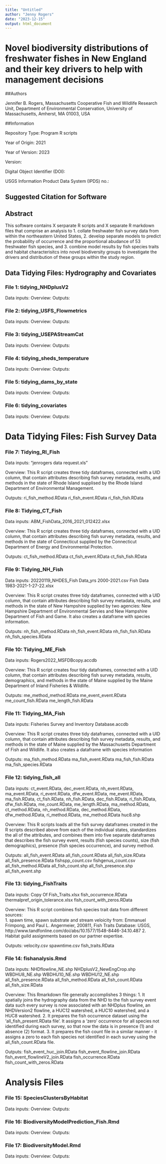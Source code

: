 ```yaml
---
title: "Untitled"
author: "Jenny Rogers"
date: "2023-12-15"
output: html_document
---
```


# Novel biodiversity distributions of freshwater fishes in New England and their key drivers to help with management decisions 

##Authors

Jennifer B. Rogers, Massachusetts Cooperative Fish and Wildlife Research Unit, Department of Environmental Conservation, University of Massachusetts, Amherst, MA 01003, USA

##Information

Repository Type: Program R scripts

Year of Origin: 2021

Year of Version: 2023

Version: 

Digital Object Identifier (DOI): 

USGS Information Product Data System (IPDS) no.:

## Suggested Citation for Software

## Abstract

This software contains X serparate R scripts and X separate R markdown files that comprise an analysis to 1. collate freshwater fish survey data from within the northeastern United States, 2. develop separate models to predict the probability of occurrence and the proportional abudance of 53 freshwater fish species, and 3. combine model results by fish species traits and habitat characterisitcs into novel biodiversity groups to investigate the drivers and distribution of these groups within the study region. 


## Data Tidying Files: Hydrography and Covariates


### File 1: tidying_NHDplusV2

Data inputs:
Overview:
Outputs:

### File 2: tidying_USFS_Flowmetrics

Data inputs:
Overview:
Outputs:

### File 3: tidying_USEPAStreamCat

Data inputs:
Overview:
Outputs:

### File 4: tidying_sheds_temperature

Data inputs:
Overview:
Outputs:

### File 5: tidying_dams_by_state

Data inputs:
Overview:
Outputs:

### File 6: tidying_covariates

Data inputs:
Overview:
Outputs:



# Data Tidying Files: Fish Survey Data



### File 7: Tidying_RI_Fish

Data inputs: 
"jenrogers data request.xls"

Overview: This R script creates three tidy dataframes, connected with a UID column, that contain attributes describing fish survey metadata, results, and methods in the state of Rhode Island supplised by the Rhode Island Department of Environmental Management.

Outputs: 
ri_fish_method.RData
ri_fish_event.RData
ri_fish_fish.RData

### File 8: Tidying_CT_Fish

Data inputs:
ABM_FishData_2016_2021_012422.xlsx

Overview: This R script creates three tidy dataframes, connected with a UID column, that contain attributes describing fish survey metadata, results, and methods in the state of Connecticut supplied by the Connecticut Department of Energy and Environmental Protection.

Outputs: 
ct_fish_method.RData
ct_fish_event.RData
ct_fish_fish.RData

### File 9: Tidying_NH_Fish

Data inputs: 
20220119_NHDES_Fish Data_yrs 2000-2021.csv
Fish Data 1983-2021-1-27-22.xlsx

Overview: This R script creates three tidy dataframes, connected with a UID column, that contain attributes describing fish survey metadata, results, and methods in the state of New Hampshire supplied by two agencies: New Hampshire Department of Environmental Servies and New Hampshire Department of Fish and Game.  It also creates a dataframe with species information.  

Outputs:
nh_fish_method.RData
nh_fish_event.RData
nh_fish_fish.RData
nh_fish_species.RData

### File 10: Tidying_ME_Fish

Data inputs:
Rogers2022_MSFDBcopy.accdb

Overview: This R script creates four tidy dataframes, connected with a UID column, that contain attributes describing fish survey metadata, results, demographics, and methods in the state of Maine supplied by the Maine Department of Inland Fisheries & Wildlife. 

Outputs: 
me_method_method.RData
me_event_event.RData
me_count_fish.RData
me_length_fish.RData

### File 11: Tidying_MA_Fish

Data inputs:
Fisheries Survey and Inventory Database.accdb

Overview: This R script creates three tidy dataframes, connected with a UID column, that contain attributes describing fish survey metadata, results, and methods in the state of Maine supplied by the Massachusetts Department of Fish and Wildlife. It also creates a dataframe with species information

Outputs: 
ma_fish_method.RData
ma_fish_event.RData
ma_fish_fish.RData
ma_fish_species.RData

### File 12: tidying_fish_all

Data inputs: 
ct_event.RData, dec_event.RData, nh_event.RData, ma_event.RData, ri_event.RData, dfw_event.RData, me_event.RData, 
ma_fish.RData, ct_fish.RData, nh_fish.RData, dec_fish.RData, ri_fish.RData, dfw_fish.RData, me_count.RData, me_length.RData,
ma_method.RData, ct_method.RData, nh_method.RData, dec_method.RData, dfw_method.RData, ri_method.RData, me_method.RData
huc8.shp

Overview: This R scripts loads all the fish survey dataframes created in the R scripts described above from each of the individual states, standardizes the all of the attributes, and combines them into five separate dataframes that describes the fish survey event, results (fish species counts), size (fish demographics), presence (fish species occurrence), and survey method.  

Outputs:
all_fish_event.RData
all_fish_count.RData
all_fish_size.RData
all_fish_presence.RData
fishspp_count.csv
fishgenus_count.csv
all_fish_method.RData
all_fish_count.shp
all_fish_presence.shp
all_fish_event.shp

### File 13: tidying_FishTraits

Data inputs:
Copy Of Fish_Traits.xlsx
fish_occurrence.RData
thermalpref_origin_tolerance.xlsx
fish_count_with_zeros.RData

Overview: This R script combines fish species trait data from different sources:  
1. spawn time, spawn substrate and stream veloicity from: Emmanuel Frimpong, and Paul L. Angermeier, 200811, Fish Traits Database: USGS, http://www.tandfonline.com/doi/abs/10.1577/1548-8446-34.10.487 
2. Habitat guild assignments based on our partner expertise.

Outputs:
velocity.csv
spawntime.csv
fish_traits.RData

### File 14: fishanalysis.Rmd

Data inputs:
NHDflowline_NE.shp
NHDplusV2_NewEngCrop.shp
WBDHU8_NE.shp
WBDHU10_NE.shp
WBDHU12_NE.shp
all_fish_presence.RData
all_fish_method.RData
all_fish_count.RData
all_fish_size.RData

Overview: This Rmarkdown file generally accomplishes 3 things: 1. It spatially joins the hydrography data from the NHD to the fish survey event data such every survey is now associated with an NHDplus flowline, an NHDVersion2 flowline, a HUC12 watershed, a HUC10 watershed, and a HUC8 watershed. 2. It prepares the fish occurrence dataset using the 'all_fish_present.RData file'.  It assigns a 'zero' occurrence for all species not identified during each survey, so that now the data is in presence (1) and absence (2) format.  3. It prepares the fish count file in a similar manner - it assigns a zero to each fish species not identified in each survey using the all_fish_count.RData file.  

Outputs:
fish_event_huc_join.RData
fish_event_flowline_join.RData
fish_event_flowlineV2_join.RData
fish_occurrence.RData
fish_count_with_zeros.RData




# Analysis Files




### File 15: SpeciesClustersByHabitat

Data inputs:
Overview:
Outputs:

### File 16: BiodiversityModelPrediction_Fish.Rmd

Data inputs:
Overview:
Outputs:

### File 17: BiodiversityModel.Rmd

Data inputs:
Overview:
Outputs:
